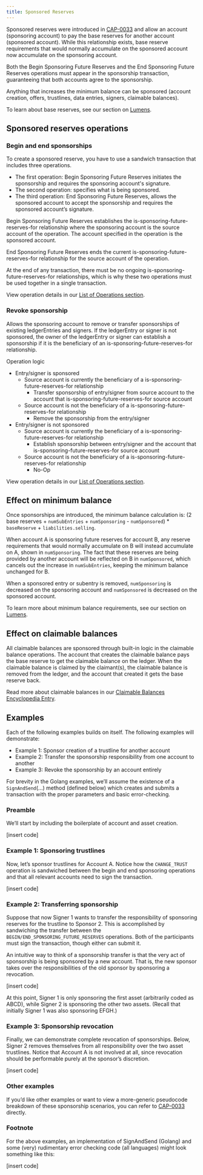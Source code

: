 ```yaml
---
title: Sponsored Reserves
---
```


Sponsored reserves were introduced in [CAP-0033](https://github.com/stellar/stellar-protocol/blob/master/core/cap-0033.md) and allow an account (sponsoring account) to pay the base reserves for another account (sponsored account). While this relationship exists, base reserve requirements that would normally accumulate on the sponsored account now accumulate on the sponsoring account. 

Both the Begin Sponsoring Future Reserves and the End Sponsoring Future Reserves operations must appear in the sponsorship transaction, guaranteeing that both accounts agree to the sponsorship.

Anything that increases the minimum balance can be sponsored (account creation, offers, trustlines, data entries, signers, claimable balances). 

To learn about base reserves, see our section on [Lumens](#). 

## Sponsored reserves operations
### Begin and end sponsorships
To create a sponsored reserve, you have to use a sandwich transaction that includes three operations.  

- The first operation: Begin Sponsoring Future Reserves initiates the sponsorship and requires the sponsoring account's signature.  
- The second operation: specifies what is being sponsored. 
- The third operation: End Sponsoring Future Reserves, allows the sponsored account to accept the sponsorship and requires the sponsored account’s signature.

Begin Sponsoring Future Reserves establishes the is-sponsoring-future-reserves-for relationship where the sponsoring account is the source account of the operation. The account specified in the operation is the sponsored account.

End Sponsoring Future Reserves ends the current is-sponsoring-future-reserves-for relationship for the source account of the operation. 

At the end of any transaction, there must be no ongoing is-sponsoring-future-reserves-for relationships, which is why these two operations must be used together in a single transaction.

View operation details in our [List of Operations section](#).

### Revoke sponsorship
Allows the sponsoring account to remove or transfer sponsorships of existing ledgerEntries and signers. If the ledgerEntry or signer is not sponsored, the owner of the ledgerEntry or signer can establish a sponsorship if it is the beneficiary of an is-sponsoring-future-reserves-for relationship.

Operation logic
- Entry/signer is sponsored
    - Source account is currently the beneficiary of a is-sponsoring-future-reserves-for relationship
        - Transfer sponsorship of entry/signer from source account to the account that is-sponsoring-future-reserves-for source account
    - Source account is not the beneficiary of a is-sponsoring-future-reserves-for relationship
        - Remove the sponsorship from the entry/signer
- Entry/signer is not sponsored
    - Source account is currently the beneficiary of a is-sponsoring-future-reserves-for relationship
        - Establish sponsorship between entry/signer and the account that is-sponsoring-future-reserves-for source account
    - Source account is not the beneficiary of a is-sponsoring-future-reserves-for relationship
        - No-Op

View operation details in our [List of Operations section](#).

## Effect on minimum balance
Once sponsorships are introduced, the minimum balance calculation is: (2 base reserves + `numSubEntries` + `numSponsoring` - `numSponsored`) * `baseReserve` + `liabilities.selling`.

When account A is sponsoring future reserves for account B, any reserve requirements that would normally accumulate on B will instead accumulate on A, shown in `numSponsoring`. The fact that these reserves are being provided by another account will be reflected on B in `numSponsored`, which cancels out the increase in `numSubEntries`, keeping the minimum balance unchanged for B.

When a sponsored entry or subentry is removed, `numSponsoring` is decreased on the sponsoring account and `numSponsored` is decreased on the sponsored account.

To learn more about minimum balance requirements, see our section on [Lumens](#). 

## Effect on claimable balances
All claimable balances are sponsored through built-in logic in the claimable balance operations. The account that creates the claimable balance pays the base reserve to get the claimable balance on the ledger. When the claimable balance is claimed by the claimant(s), the claimable balance is removed from the ledger, and the account that created it gets the base reserve back. 

Read more about claimable balances in our [Claimable Balances Encyclopedia Entry](#).

## Examples
Each of the following examples builds on itself. The following examples will demonstrate:

- Example 1: Sponsor creation of a trustline for another account
- Example 2: Transfer the sponsorship responsibility from one account to another
- Example 3: Revoke the sponsorship by an account entirely

For brevity in the Golang examples, we’ll assume the existence of a `SignAndSend`(...) method (defined below) which creates and submits a transaction with the proper parameters and basic error-checking.

### Preamble
We’ll start by including the boilerplate of account and asset creation.

[insert code]

### Example 1: Sponsoring trustlines
Now, let’s sponsor trustlines for Account A. Notice how the `CHANGE_TRUST` operation is sandwiched between the begin and end sponsoring operations and that all relevant accounts need to sign the transaction.

[insert code]

### Example 2: Transferring sponsorship
Suppose that now Signer 1 wants to transfer the responsibility of sponsoring reserves for the trustline to Sponsor 2. This is accomplished by sandwiching the transfer between the `BEGIN/END_SPONSORING_FUTURE_RESERVES` operations. Both of the participants must sign the transaction, though either can submit it.

An intuitive way to think of a sponsorship transfer is that the very act of sponsorship is being sponsored by a new account. That is, the new sponsor takes over the responsibilities of the old sponsor by sponsoring a revocation.

[insert code]

At this point, Signer 1 is only sponsoring the first asset (arbitrarily coded as ABCD), while Signer 2 is sponsoring the other two assets. (Recall that initially Signer 1 was also sponsoring EFGH.)

### Example 3: Sponsorship revocation
Finally, we can demonstrate complete revocation of sponsorships. Below, Signer 2 removes themselves from all responsibility over the two asset trustlines. Notice that Account A is not involved at all, since revocation should be performable purely at the sponsor’s discretion.

[insert code]

### Other examples
If you’d like other examples or want to view a more-generic pseudocode breakdown of these sponsorship scenarios, you can refer to [CAP-0033](https://github.com/stellar/stellar-protocol/blob/master/core/cap-0033.md#example-revoke-sponsorship) directly.

### Footnote
For the above examples, an implementation of SignAndSend (Golang) and some (very) rudimentary error checking code (all languages) might look something like this:

[insert code]
